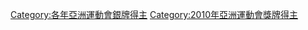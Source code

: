 {{Catnav|頁面分類|...|2010年體育|2010年亚洲运动会|2010年亚洲运动会选手}}
{{Catnav|頁面分類|...|亚洲运动会|亞洲運動會選手|2010年亚洲运动会选手}}
{{Catnav|頁面分類|...|亞洲體育|亚洲运动会|亞洲運動會獎牌得主}}
{{Catnav|頁面分類|...|亚洲运动会|2010年亚洲运动会|2010年亚洲运动会选手}}

[[Category:各年亞洲運動會銀牌得主|Category:各年亞洲運動會銀牌得主]]
[[Category:2010年亞洲運動會獎牌得主|Category:2010年亞洲運動會獎牌得主]]